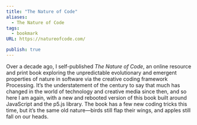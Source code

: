 ```yaml
---
title: "The Nature of Code"
aliases:
  - The Nature of Code
tags:
  - bookmark
URL: https://natureofcode.com/

publish: true
---
```




Over a decade ago, I self-published _The Nature of Code_, an online resource and print book exploring the unpredictable evolutionary and emergent properties of nature in software via the creative coding framework Processing. It’s the understatement of the century to say that much has changed in the world of technology and creative media since then, and so here I am again, with a new and rebooted version of this book built around JavaScript and the p5.js library. The book has a few new coding tricks this time, but it’s the same old nature—birds still flap their wings, and apples still fall on our heads.